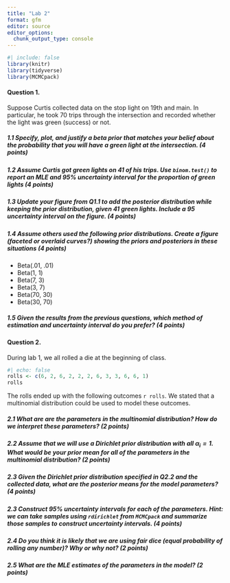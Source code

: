 ```yaml
---
title: "Lab 2"
format: gfm
editor: source
editor_options: 
  chunk_output_type: console
---
```


```r
#| include: false
library(knitr)
library(tidyverse)
library(MCMCpack)

```


#### Question 1.

Suppose Curtis collected data on the stop light on 19th and main. In particular, he took 70 trips through the intersection and recorded whether the light was green (success) or not.

##### 1.1 Specify, plot, and justify a beta prior that matches your belief about the probability that you will have a green light at the intersection.  (4 points)


##### 1.2 Assume Curtis got green lights on 41 of his trips. Use `binom.test()` to report an MLE and 95% uncertainty interval for the proportion of green lights  (4 points)



##### 1.3 Update your figure from Q1.1 to add the posterior distribution while keeping the prior distribution, given 41 green lights. Include a 95 uncertainty interval on the figure.   (4 points)


##### 1.4 Assume others used the following prior distributions. Create a figure (faceted or overlaid curves?) showing the priors and posteriors in these situations   (4 points)

- Beta(.01, .01)
- Beta(1, 1)
- Beta(7, 3)
- Beta(3, 7)
- Beta(70, 30)
- Beta(30, 70)



##### 1.5 Given the results from the previous questions, which method of estimation and uncertainty interval do you prefer?   (4 points)



#### Question 2.

During lab 1, we all rolled a die at the beginning of class. 

```r
#| echo: false
rolls <- c(6, 2, 6, 2, 2, 2, 6, 3, 3, 6, 6, 1)
rolls 
```

The rolls ended up with the following outcomes `r rolls`. We stated that a multinomial distribution could be used to model these outcomes.

##### 2.1 What are are the parameters in the multinomial distribution? How do we interpret these parameters?  (2 points)



##### 2.2 Assume that we will use a Dirichlet prior distribution with all $\alpha_i = 1$. What would be your prior mean for all of the parameters in the multinomial distribution? (2 points)


##### 2.3 Given the Dirichlet prior distribution specified in Q2.2 and the collected data, what are the posterior means for the model parameters? (4 points)


##### 2.3 Construct 95% uncertainty intervals for each of the parameters. Hint: we can take samples using `rdirichlet` from `MCMCpack` and summarize those samples to construct uncertainty intervals. (4 points)


##### 2.4 Do you think it is likely that we are using fair dice (equal probability of rolling any number)? Why or why not?  (2 points)



##### 2.5 What are the MLE estimates of the parameters in the model?  (2 points)

